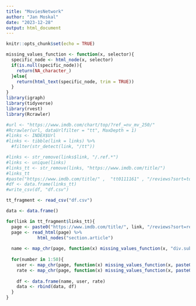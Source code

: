 ```yaml
---
title: "MoviesNetwork"
author: "Jan Moskal"
date: "2023-12-28"
output: html_document
---
```


```r
knitr::opts_chunk$set(echo = TRUE)
```

```r
missing_values_function <- function(x, selector){
  specific_node <- html_node(x, selector)
  if(is.null(specific_node)){
    return(NA_character_)
  }else{
    return(html_text(specific_node, trim = TRUE))
  }
}
library(igraph)
library(tidyverse)
library(rvest)
library(Rcrawler)
```

```r
#url <- "https://www.imdb.com/chart/top/?ref_=nv_mv_250/"
#Rcrawler(url, dataUrlfilter = "tt", MaxDepth = 1)
#links <- INDEX$Url
#links <- tibble(link = links) %>%
  #filter(str_detect(link, "/tt"))
```

```r
#links <- str_remove(links$link, "/.ref.*")
#links <- unique(links)
#links_tt <- str_remove(links, "https://www.imdb.com/title/")
#links_tt
#paste("https://www.imdb.com/title/" ,  "tt0111161" , "/reviews?sort=totalVotes&dir=desc&ratingFilter=0", sep = "")
#df <- data.frame(links_tt)
#write_csv(df, "df.csv")

tt_fragment <- read_csv("df.csv")
```


```r
data <- data.frame()

for(link in tt_fragment$links_tt){
  page <- paste0("https://www.imdb.com/title/", link, "/reviews?sort=reviewVolume&dir=desc&ratingFilter=0")
  page <- read_html(page) %>% 
            html_nodes("section.article")
  
  name <- map_chr(page, function(x) missing_values_function(x, "div.subpage_title_block > div > div > h3 > a"))
  
  for(number in 1:50){
    user <- map_chr(page, function(x) missing_values_function(x, paste0("div.lister > div.lister-list > div:nth-child(", number, ") > div.review-container > div.lister-item-content > div.display-name-date > span.display-name-link > a"))) 
    rate <- map_chr(page, function(x) missing_values_function(x, paste0("div.lister > div.lister-list > div:nth-child(", number, ") > div.review-container > div.lister-item-content > div.ipl-ratings-bar > span > span:nth-child(2)"))) 
                    
    df <- data.frame(name, user, rate)
    data <- rbind(data, df)
  }
}
```




